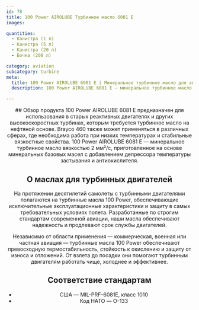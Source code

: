 ```yaml
---
id: 78
title: 100 Power AIROLUBE Турбинное масло 6081 E
images:

quantities:
  - Канистра (1 л)
  - Канистра (5 л)
  - Канистра (20 л)
  - Бочка (208 л)

category: aviation
subcategory: turbine
meta:
  title: 100 Power AIROLUBE 6081 E | Минеральное турбинное масло для авиации
  description: 100 Power AIROLUBE 6081 E — минеральное турбинное масло вязкостью 2 мм²/с, предназначенное для старых реактивных двигателей и высокоскоростных турбин. Обладает отличной текучестью при низких температурах и устойчивостью к окислению, что делает его оптимальным для работы в холодных условиях. Соответствует MIL-PRF-6081E, класс 1010, и коду НАТО O-133.

---
```


<Header>
  ## Обзор продукта
  100 Power AIROLUBE 6081 E предназначен для использования в старых реактивных двигателях и других высокоскоростных турбинах, которым требуется турбинное масло на нефтяной основе. Brayco 460 также может применяться в различных сферах, где необходима работа при низких температурах и стабильные вязкостные свойства. 100 Power AIROLUBE 6081 E — минеральное турбинное масло вязкостью 2 мм²/с, приготовленное на основе минеральных базовых масел с добавлением депрессора температуры застывания и антиокислителя.

  ## О маслах для турбинных двигателей
  На протяжении десятилетий самолеты с турбинными двигателями полагаются на турбинные масла 100 Power, обеспечивающие исключительные эксплуатационные характеристики и защиту в самых требовательных условиях полета. Разработанные по строгим стандартам современной авиации, наши масла обеспечивают надежность и продлевают срок службы двигателей.

  Независимо от области применения — коммерческая, военная или частная авиация — турбинные масла 100 Power обеспечивают превосходную термостабильность, стойкость к окислению и защиту от износа и отложений. От взлета до посадки они помогают турбинным двигателям работать чище, холоднее и эффективнее.

  ## Соответствие стандартам
  - США — MIL-PRF-6081E, класс 1010
  - Код НАТО — O-133

</Header>
